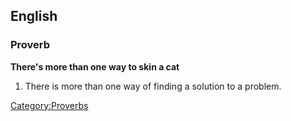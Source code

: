 ==English==
===Proverb===
[[Category:Proverbs]]
'''There's more than one way to skin a cat'''

#There is more than one way of finding a solution to a problem.